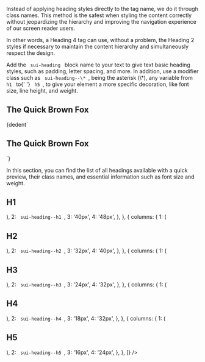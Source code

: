 
<Section contained={true} style={{ paddingTop: 0 }}>
  <p>
    Instead of applying heading styles directly to the tag name, we do it
    through class names. This method is the safest when styling the content
    correctly without jeopardizing the hierarchy and improving the
    navigation experience of our screen reader users.
  </p>

  <p>
    In other words, a Heading 4 tag can use, without a problem, the Heading
    2 styles if necessary to maintain the content hierarchy and
    simultaneously respect the design.
  </p>
</Section>

<Section title="Usage" contained={true} border={true} style={{ paddingTop: 0 }}>
  <p>
    Add the <Code> sui-heading </Code> block name to your text to give text
    basic heading styles, such as padding, letter spacing, and more. In
    addition, use a modifier class such as <Code> sui-heading--\* </Code>,
    being the asterisk (\*), any variable from <Code> h1 </Code> to{' '}
    <Code> h5 </Code>, to give your element a more specific decoration, like
    font size, line height, and weight.
  </p>

  <Preview wrapper={true}>
    <h1 className="sui-heading sui-heading--h1" style={{ margin: 0 }}>
      The Quick Brown Fox
    </h1>
  </Preview>

  <Snippet language="html">
    {dedent`
    		<h1 class="sui-heading sui-heading--h1">The Quick Brown Fox</h1>
    	`}
  </Snippet>
</Section>

<Section title="Comparison Table">
  <div className="csb-section__contained" style={{ marginBottom: 20 }}>
    <p>
      In this section, you can find the list of all headings available
      with a quick preview, their class names, and essential information
      such as font size and weight.
    </p>
  </div>

  <Preview>
    <Table
      headers={['Preview', 'Class Name', 'Font Size', 'Line Height']}
      content={[
				{
					columns: {
						1: (
							<div className="sui-wrap">
								<h1
									className="sui-heading sui-heading--h1"
									style={{ margin: 0 }}
								>
									H1
								</h1>
							</div>
						),
						2: <Code> sui-heading--h1 </Code>,
						3: '40px',
						4: '48px',
					},
				},
				{
					columns: {
						1: (
							<div className="sui-wrap">
								<h1
									className="sui-heading sui-heading--h2"
									style={{ margin: 0 }}
								>
									H2
								</h1>
							</div>
						),
						2: <Code> sui-heading--h2 </Code>,
						3: '32px',
						4: '40px',
					},
				},
				{
					columns: {
						1: (
							<div className="sui-wrap">
								<h1
									className="sui-heading sui-heading--h3"
									style={{ margin: 0 }}
								>
									H3
								</h1>
							</div>
						),
						2: <Code> sui-heading--h3 </Code>,
						3: '24px',
						4: '32px',
					},
				},
				{
					columns: {
						1: (
							<div className="sui-wrap">
								<h1
									className="sui-heading sui-heading--h4"
									style={{ margin: 0 }}
								>
									H4
								</h1>
							</div>
						),
						2: <Code> sui-heading--h4 </Code>,
						3: '18px',
						4: '32px',
					},
				},
				{
					columns: {
						1: (
							<div className="sui-wrap">
								<h1
									className="sui-heading sui-heading--h5"
									style={{ margin: 0 }}
								>
									H5
								</h1>
							</div>
						),
						2: <Code> sui-heading--h5 </Code>,
						3: '16px',
						4: '24px',
					},
				},
			]}
    />
  </Preview>
</Section>
